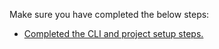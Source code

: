 Make sure you have completed the below steps:

- [Completed the CLI and project setup steps.](/gen1/[platform]/start/project-setup/prerequisites/)
